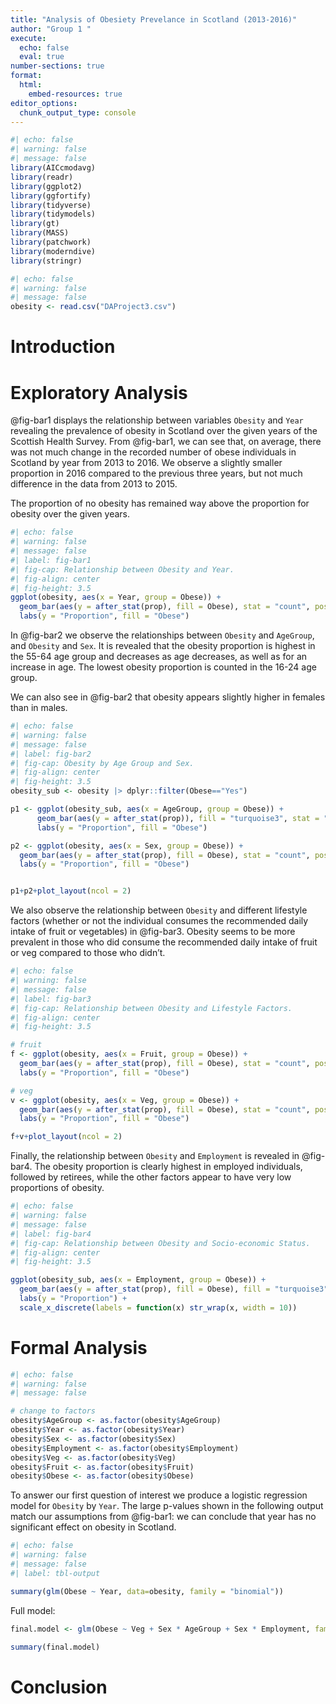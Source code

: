 ```yaml
---
title: "Analysis of Obesiety Prevelance in Scotland (2013-2016)"
author: "Group 1 "
execute: 
  echo: false
  eval: true
number-sections: true
format:
  html:
    embed-resources: true
editor_options: 
  chunk_output_type: console
---
```


```r
#| echo: false
#| warning: false
#| message: false
library(AICcmodavg)
library(readr)
library(ggplot2)
library(ggfortify)
library(tidyverse)
library(tidymodels)
library(gt)
library(MASS)
library(patchwork)
library(moderndive)
library(stringr)
```

```r
#| echo: false
#| warning: false
#| message: false
obesity <- read.csv("DAProject3.csv")
```

# Introduction {#intro}

# Exploratory Analysis {#exploranalysis}

@fig-bar1 displays the relationship between variables `Obesity` and `Year` revealing the prevalence of obesity in Scotland over the given years of the Scottish Health Survey. From @fig-bar1, we can see that, on average, there was not much change in the recorded number of obese individuals in Scotland by year from 2013 to 2016. We observe a slightly smaller proportion in 2016 compared to the previous three years, but not much difference in the data from 2013 to 2015.

The proportion of no obesity has remained way above the proportion for obesity over the given years.

```r
#| echo: false
#| warning: false
#| message: false
#| label: fig-bar1
#| fig-cap: Relationship between Obesity and Year.
#| fig-align: center
#| fig-height: 3.5
ggplot(obesity, aes(x = Year, group = Obese)) + 
  geom_bar(aes(y = after_stat(prop), fill = Obese), stat = "count", position = "dodge") +
  labs(y = "Proportion", fill = "Obese")
```

In @fig-bar2 we observe the relationships between `Obesity` and `AgeGroup`, and `Obesity` and `Sex`. It is revealed that the obesity proportion is highest in the 55-64 age group and decreases as age decreases, as well as for an increase in age. The lowest obesity proportion is counted in the 16-24 age group.

We can also see in @fig-bar2 that obesity appears slightly higher in females than in males.

```r
#| echo: false
#| warning: false
#| message: false
#| label: fig-bar2
#| fig-cap: Obesity by Age Group and Sex.
#| fig-align: center
#| fig-height: 3.5
obesity_sub <- obesity |> dplyr::filter(Obese=="Yes")

p1 <- ggplot(obesity_sub, aes(x = AgeGroup, group = Obese)) + 
      geom_bar(aes(y = after_stat(prop)), fill = "turquoise3", stat = "count", position = "dodge") +
      labs(y = "Proportion", fill = "Obese")

p2 <- ggplot(obesity, aes(x = Sex, group = Obese)) + 
  geom_bar(aes(y = after_stat(prop), fill = Obese), stat = "count", position = "dodge") +
  labs(y = "Proportion", fill = "Obese")


p1+p2+plot_layout(ncol = 2)
```

We also observe the relationship between `Obesity` and different lifestyle factors (whether or not the individual consumes the recommended daily intake of fruit or vegetables) in @fig-bar3. Obesity seems to be more prevalent in those who did consume the recommended daily intake of fruit or veg compared to those who didn't.

```r
#| echo: false
#| warning: false
#| message: false
#| label: fig-bar3
#| fig-cap: Relationship between Obesity and Lifestyle Factors.
#| fig-align: center
#| fig-height: 3.5

# fruit
f <- ggplot(obesity, aes(x = Fruit, group = Obese)) + 
  geom_bar(aes(y = after_stat(prop), fill = Obese), stat = "count", position = "dodge") +
  labs(y = "Proportion", fill = "Obese")

# veg
v <- ggplot(obesity, aes(x = Veg, group = Obese)) + 
  geom_bar(aes(y = after_stat(prop), fill = Obese), stat = "count", position = "dodge") +
  labs(y = "Proportion", fill = "Obese")

f+v+plot_layout(ncol = 2)
```

Finally, the relationship between `Obesity` and `Employment` is revealed in @fig-bar4. The obesity proportion is clearly highest in employed individuals, followed by retirees, while the other factors appear to have very low proportions of obesity.

```r
#| echo: false
#| warning: false
#| message: false
#| label: fig-bar4
#| fig-cap: Relationship between Obesity and Socio-economic Status. 
#| fig-align: center
#| fig-height: 3.5

ggplot(obesity_sub, aes(x = Employment, group = Obese)) + 
  geom_bar(aes(y = after_stat(prop), fill = Obese), fill = "turquoise3", stat = "count", position = "dodge") +
  labs(y = "Proportion") +
  scale_x_discrete(labels = function(x) str_wrap(x, width = 10))

```

# Formal Analysis {#formalanalysis}

```r
#| echo: false
#| warning: false
#| message: false

# change to factors
obesity$AgeGroup <- as.factor(obesity$AgeGroup)
obesity$Year <- as.factor(obesity$Year)
obesity$Sex <- as.factor(obesity$Sex)
obesity$Employment <- as.factor(obesity$Employment)
obesity$Veg <- as.factor(obesity$Veg)
obesity$Fruit <- as.factor(obesity$Fruit)
obesity$Obese <- as.factor(obesity$Obese)
```

To answer our first question of interest we produce a logistic regression model for `Obesity` by `Year`. The large p-values shown in the following output match our assumptions from @fig-bar1: we can conclude that year has no significant effect on obesity in Scotland.

```r
#| echo: false
#| warning: false
#| message: false
#| label: tbl-output

summary(glm(Obese ~ Year, data=obesity, family = "binomial"))
```

Full model:

```r

final.model <- glm(Obese ~ Veg + Sex * AgeGroup + Sex * Employment, family = 'binomial', data = obesity)

summary(final.model)
```

# Conclusion {#conclusion}
